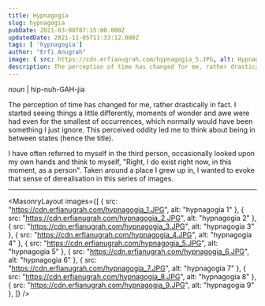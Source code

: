 ```yaml
---
title: Hypnagogia
slug: hypnagogia
pubDate: 2021-03-08T07:15:00.000Z
updatedDate: 2021-11-05T11:33:12.000Z
tags: [ 'hypnagogia']
author: "Erfi Anugrah"
image: { src: https://cdn.erfianugrah.com/hypnagogia_5.JPG, alt: Hypnagogia 5, positionx: 75%, positiony: 0% }
description: The perception of time has changed for me, rather drastically in fact. I started seeing things a little bit differently, moments of wonder and awe was had even for the smallest of occurences, which normally would have been something I just ignore.
---
```


*noun* | hip-nuh-GAH-jia

The perception of time has changed for me, rather drastically in fact. I started seeing things a little differently, moments of wonder and awe were had even for the smallest of occurrences, which normally would have been something I just ignore. This perceived oddity led me to think about being in between states (hence the title).

I have often referred to myself in the third person, occasionally looked upon my own hands and think to myself, "Right, I do exist right now, in this moment, as a person". Taken around a place I grew up in, I wanted to evoke that sense of derealisation in this series of images.

---

<MasonryLayout images={[
    { src: "https://cdn.erfianugrah.com/hypnagogia_1.JPG", alt: "hypnagogia 1" },
    { src: "https://cdn.erfianugrah.com/hypnagogia_2.JPG", alt: "hypnagogia 2" },
    { src: "https://cdn.erfianugrah.com/hypnagogia_3.JPG", alt: "hypnagogia 3" },
    { src: "https://cdn.erfianugrah.com/hypnagogia_4.JPG", alt: "hypnagogia 4" },
    { src: "https://cdn.erfianugrah.com/hypnagogia_5.JPG", alt: "hypnagogia 5" },
    { src: "https://cdn.erfianugrah.com/hypnagogia_6.JPG", alt: "hypnagogia 6" },
    { src: "https://cdn.erfianugrah.com/hypnagogia_7.JPG", alt: "hypnagogia 7" },
    { src: "https://cdn.erfianugrah.com/hypnagogia_8.JPG", alt: "hypnagogia 8" },
    { src: "https://cdn.erfianugrah.com/hypnagogia_9.JPG", alt: "hypnagogia 9" },
]} />